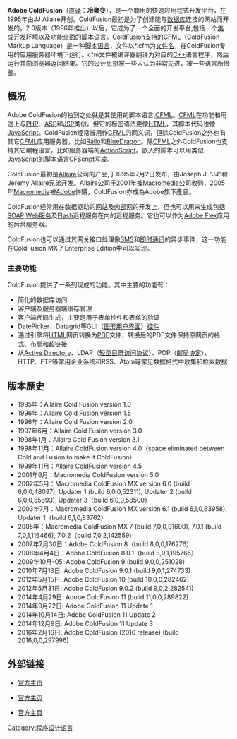 {{NoteTA|G1=IT}}
{{Infobox Software
| name = Adobe ColdFusion
| logo = Adobe_ColdFusion Logo.svg
| logo size = 200px
| logo alt = ColdFusion圖示
| developer = [[Adobe|Adobe]]
| released = {{Start date and age|1995}}
| latest release version = 2021
| latest release date = {{Release date and age|2020|11|11}}
| operating system = [[跨平臺|跨平臺]]
| language = 英文
| genre = [[應用程式伺服器|應用程式伺服器]]
| programming language = [[Java|Java]]
| license = [[專有軟件|專有]]
| website = [http://www.adobe.com/products/coldfusion ColdFusion Homepage]
}}

'''Adobe ColdFusion'''（[[直译|直译]]：'''冷聚变'''），是一个商用的快速应用程式开发平台，在1995年由JJ Allaire开创。ColdFusion最初是为了创建能与[[数据库|数据库]]连接的网站而开发的。2.0版本（1996年推出）以后，它成为了一个全面的开发平台,包括一个[[集成开发环境|集成开发环境]]以及功能全面的[[脚本语言|脚本语言]]。ColdFusion支持的[[CFML|CFML]]（ColdFusion Markup Language）是一种[[脚本语言|脚本语言]]，文件以*.cfm为[[文件名|文件名]]，在ColdFusion专用的应用服务器环境下运行。cfm文件被编译器翻译为对应的[[C++|C++]]语言程序，然后运行并向浏览器返回结果。它的设计思想被一些人认为非常先进，被一些语言所借鉴。

== 概况 ==
Adobe ColdFusion的独到之处就是其使用的脚本语言,[[CFML|CFML]]。[[CFML|CFML]]在功能和用途上与[[PHP|PHP]]、[[ASP|ASP]]和[[JSP|JSP]]类似，但它的标签语法更像[[HTML|HTML]]，其脚本代码也像[[JavaScript|JavaScript]]。ColdFusion经常被用作[[CFML|CFML]]的同义词，但除ColdFusion之外也有其它[[CFML|CFML]]应用服务器，比如[[Railo|Railo]]和[[BlueDragon|BlueDragon]]。除[[CFML|CFML]]之外ColdFusion也支持其它编程语言，比如服务器端的[[ActionScript|ActionScript]]。嵌入的脚本可以用类似[[JavaScript|JavaScript]]的脚本语言[[CFScript|CFScript]]写成。

ColdFusion最初是[[Allaire|Allaire]]公司的产品,于1995年7月2日发布，由Joseph J. "JJ"和Jeremy Allaire兄弟开发。Allaire公司于2001年被[[Macromedia|Macromedia]]公司收购，2005年[[Macromedia|Macromedia]]被[[Adobe|Adobe]]併購，ColdFusion亦成為Adobe旗下產品。

ColdFusion经常用在数据驱动的[[网站|网站]]及[[内部网|内部网]]的开发上，但也可以用来生成包括[[SOAP|SOAP]] [[Web服务|Web服务]]及[[Flash|Flash]]远程服务在内的远程服务。它也可以作为[[Adobe_Flex|Adobe Flex]]应用的后台服务器。

ColdFusion也可以通过其网关接口处理像[[短信|SMS]]和[[即时通讯|即时通讯]]的异步事件，这一功能在ColdFusion MX 7 Enterprise Edition中可以实现。

===主要功能 ===
ColdFusion提供了一系列现成的功能。其中主要的功能有：
* 简化的数据库访问
* 客户端及服务器端缓存管理
* 客户端代码生成，主要是用于表单控件和表单的验证
* DatePicker、Datagrid等GUI（[[图形用户界面|图形用户界面]]）[[控件|控件]]
* 通过引擎将[[HTML|HTML]]网页转换为[[PDF|PDF]]文件，转换后的PDF文件保持原网页的格式、布局和超链接
* 从[[Active_Directory|Active Directory]]、LDAP（[[轻型目录访问协议|轻型目录访问协议]]）、POP（[[邮局协定|邮局协定]]）、HTTP、FTP等常用企业系统和RSS、Atom等常见数据格式中收集和检索数据

== 版本歷史 ==
* 1995年：Allaire Cold Fusion version 1.0
* 1996年：Allaire Cold Fusion version 1.5
* 1996年：Allaire Cold Fusion version 2.0
* 1997年6月：Allaire Cold Fusion version 3.0
* 1998年1月：Allaire Cold Fusion version 3.1
* 1998年11月：Allaire ColdFusion version 4.0（space eliminated between Cold and Fusion to make it ColdFusion）
* 1999年11月：Allaire ColdFusion version 4.5
* 2001年6月：Macromedia ColdFusion version 5.0
* 2002年5月：Macromedia ColdFusion MX version 6.0 (build 6,0,0,48097), Updater 1 (build 6,0,0,52311), Updater 2 (build 6,0,0,55693), Updater 3（build 6,0,0,58500）
* 2003年7月：Macromedia ColdFusion MX version 6.1 (build 6,1,0,63958), Updater 1（build 6,1,0,83762）
* 2005年：Macromedia ColdFusion MX 7 (build 7,0,0,91690), 7.0.1 (build 7,0,1,116466), 7.0.2（build 7,0,2,142559）
* 2007年7月30日：Adobe ColdFusion 8（build 8,0,0,176276）
* 2008年4月4日：Adobe ColdFusion 8.0.1（build 8,0,1,195765）
* 2009年10月-05: Adobe ColdFusion 9 (build 9,0,0,251028)
* 2010年7月13日: Adobe ColdFusion 9.0.1 (build 9,0,1,274733)
* 2012年5月15日: Adobe ColdFusion 10 (build 10,0,0,282462)
* 2012年5月31日: Adobe ColdFusion 9.0.2 (build 9,0,2,282541)
* 2014年4月29日: Adobe ColdFusion 11 (build 11,0,0,289822)
* 2014年9月22日: Adobe ColdFusion 11 Update 1
* 2014年10月14日: Adobe ColdFusion 11 Update 2
* 2014年12月9日: Adobe ColdFusion 11 Update 3
* 2016年2月16日: Adobe ColdFusion (2016 release) (build 2016,0,0,297996)

== 外部链接 ==
{{wikibooks|ColdFusion}}
* {{en}}[http://www.adobe.com/products/coldfusion/ 官方主页]{{Wayback|url=http://www.adobe.com/products/coldfusion/ |date=20090503022456 }}
* {{zh-hans}}[http://www.adobe.com/cn/products/coldfusion/ 官方主页]{{Wayback|url=http://www.adobe.com/cn/products/coldfusion/ |date=20100225015706 }}
* {{zh-tw}} [http://www.adobe.com/tw/products/coldfusion/ 官方主頁]{{Wayback|url=http://www.adobe.com/tw/products/coldfusion/ |date=20100301154828 }}

{{網頁技術與標準}}

[[Category:程序设计语言|Category:程序设计语言]]
